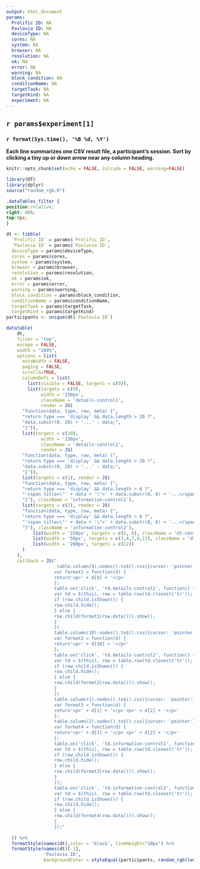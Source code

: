 ```yaml
---
output: html_document
params:
  Prolific ID: NA
  Pavlovia ID: NA 
  deviceType: NA 
  cores: NA
  system: NA
  browser: NA
  resolution: NA
  ok: NA
  error: NA
  warning: NA 
  block_condition: NA
  conditionName: NA
  targetTask: NA
  targetKind: NA
  experiment: NA
---
```


## `r params$experiment[1]`

### `r format(Sys.time(), '%B %d, %Y')`

```{=html}
<style>
.main-container {
    margin-left: 0;
    margin-right: 0;
}
</style>
```

**Each line summarizes one CSV result file, a participant’s session. Sort by clicking a tiny up or down arrow near any column heading.**

```r
knitr::opts_chunk$set(echo = FALSE, inlcude = FALSE, warning=FALSE)
```


```r
library(DT)
library(dplyr)
source("random_rgb.R")
```

```css
.dataTables_filter {
position:relative; 
right: 86%; 
top:0px;
}
```

```r
dt <- tibble(
  `Prolific ID` = params$`Prolific ID`,
  `Pavlovia ID` = params$`Pavlovia ID`,
  deviceType = params$deviceType,
  cores = params$cores,
  system = params$system,
  browser = params$browser,
  resolution = params$resolution,
  ok = params$ok,
  error = params$error,
  warning = params$warning,
  block_condition = params$block_condition,
  conditionName = params$conditionName,
  targetTask = params$targetTask,
  targetKind = params$targetKind)
participants <- unique(dt$`Pavlovia ID`)
```


```r
datatable(
    dt, 
    filter = "top",
    escape = FALSE,
    width = "180%",
    options = list(
      autoWidth = FALSE,
      paging = FALSE,
      scrollX=TRUE,
      columnDefs = list(
        list(visible = FALSE, targets = c(0)),
        list(targets = c(9), 
             width = '150px',
             className = 'details-control1',
             render = JS(
      "function(data, type, row, meta) {",
      "return type === 'display' && data.length > 20 ?",
      "data.substr(0, 20) + '...' : data;",
      "}")),
      list(targets = c(10), 
             width = '150px',
             className = 'details-control2',
             render = JS(
      "function(data, type, row, meta) {",
      "return type === 'display' && data.length > 20 ?",
      "data.substr(0, 20) + '...' : data;",
      "}")),
      list(targets = c(1), render = JS(
      "function(data, type, row, meta) {",
      "return type === 'display' && data.length > 6 ?",
      "'<span title=\"' + data + '\">' + data.substr(0, 6) + '...</span>' : data;",
      "}"), className = 'information-control1'),
      list(targets = c(2), render = JS(
      "function(data, type, row, meta) {",
      "return type === 'display' && data.length > 6 ?",
      "'<span title=\"' + data + '\">' + data.substr(0, 6) + '...</span>' : data;",
      "}"), className = 'information-control2'),
          list(width = '250px', targets = c(5, 6), className = 'dt-center'),
          list(width = '50px', targets = c(3,4,7,8,11), className = 'dt-center'),
          list(width = '200px', targets = c(12))
      )
    ),
    callback = JS("
                   table.column(9).nodes().to$().css({cursor: 'pointer'});
                  var format1 = function(d) {
                  return'<p>' + d[9] + '</p>'
                  };
                  table.on('click', 'td.details-control1', function() {
                  var td = $(this), row = table.row(td.closest('tr'));
                  if (row.child.isShown()) {
                  row.child.hide();
                  } else {
                  row.child(format1(row.data())).show();
                  }
                  })
                  table.column(10).nodes().to$().css({cursor: 'pointer'});
                  var format2 = function(d) {
                  return'<p>' + d[10] + '</p>'
                  };
                  table.on('click', 'td.details-control2', function() {
                  var td = $(this), row = table.row(td.closest('tr'));
                  if (row.child.isShown()) {
                  row.child.hide();
                  } else {
                  row.child(format2(row.data())).show();
                  }
                  })
                  table.column(1).nodes().to$().css({cursor: 'pointer'});
                  var format3 = function(d) {
                  return'<p>' + d[1] + '</p> <p>' + d[2] + '</p>'
                  };
                  table.column(2).nodes().to$().css({cursor: 'pointer'});
                  var format4 = function(d) {
                  return'<p>' + d[1] + '</p> <p>' + d[2] + '</p>'
                  };
                  table.on('click', 'td.information-control1', function() {
                  var td = $(this), row = table.row(td.closest('tr'));
                  if (row.child.isShown()) {
                  row.child.hide();
                  } else {
                  row.child(format3(row.data())).show();
                  }
                  });
                  table.on('click', 'td.information-control2', function() {
                  var td = $(this), row = table.row(td.closest('tr'));
                  if (row.child.isShown()) {
                  row.child.hide();
                  } else {
                  row.child(format4(row.data())).show();
                  }
                  });"
                  
  )) %>% 
  formatStyle(names(dt),color = 'black', lineHeight="10px") %>% 
  formatStyle(names(dt)[-1],
              'Pavlovia ID', 
              backgroundColor = styleEqual(participants, random_rgb(length(participants))))
```




